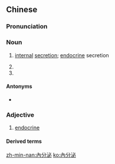 {{also|内分泌}}
==Chinese==
{{zh-forms|s=内分泌|type=12}}

===Pronunciation===
{{zh-pron
|m=nèifēnmì
|c=noi6 fan1 bei3
|mn=lāi-hun-pì
|cat=n,a
}}

===Noun===
{{zh-noun}}

# {{lb|zh|physiology}} [[internal]] [[secretion]]; [[endocrine]] secretion
# {{zh-abbrev|內分泌學|[[endocrinology]]}}
# {{zh-abbrev|內分泌科|[[endocrinology]] (as a hospital department)}}

====Antonyms====
* {{zh-l|外分泌}}

===Adjective===
{{zh-adj}}

# [[endocrine]]

====Derived terms====
{{zh-der|內分泌系統|內分泌學|內分泌科|內分泌腺}}

[[zh-min-nan:內分泌]]
[[ko:內分泌]]